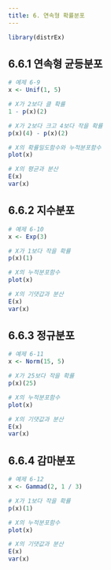 ```yaml
---
title: 6. 연속형 확률분포
---
```


```r
library(distrEx)
```

## 6.6.1 연속형 균등분포

```r
# 예제 6-9
x <- Unif(1, 5)

# X가 2보다 클 확률
1 - p(x)(2)

# X가 2보다 크고 4보다 작을 확률
p(x)(4) - p(x)(2)

# X의 확률밀도함수와 누적분포함수
plot(x)

# X의 평균과 분산
E(x)
var(x)
```


## 6.6.2 지수분포

```r
# 예제 6-10
x <- Exp(3)

# X가 1보다 작을 확률
p(x)(1)

# X의 누적분포함수
plot(x)

# X의 기댓갑과 분산
E(x)
var(x)
```

## 6.6.3 정규분포

```r
# 예제 6-11
x <- Norm(15, 5)

# X가 25보다 작을 확률
p(x)(25)

# X의 누적분포함수
plot(x)

# X의 기댓값과 분산
E(x)
var(x)
```

## 6.6.4 감마분포

```r
# 예제 6-12
x <- Gammad(2, 1 / 3)

# X가 1보다 작을 확률
p(x)(1)

# X의 누적분포함수
plot(x)

# X의 기댓값과 분산
E(x)
var(x)
```
